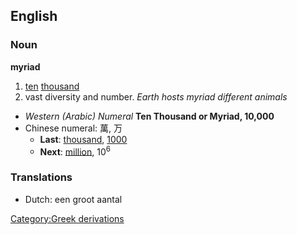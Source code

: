 ==English==

===Noun===
'''myriad'''
#[[ten]] [[thousand]]
#vast diversity and number. ''Earth hosts myriad different animals''
*''Western (Arabic) Numeral'' '''Ten Thousand or Myriad, 10,000'''
*Chinese numeral: 萬, 万
**'''Last''': [[thousand]], [[1000]]
**'''Next''': [[million]], 10<sup>6</sup>

===Translations===
*Dutch: een groot aantal

[[Category:Greek derivations]]